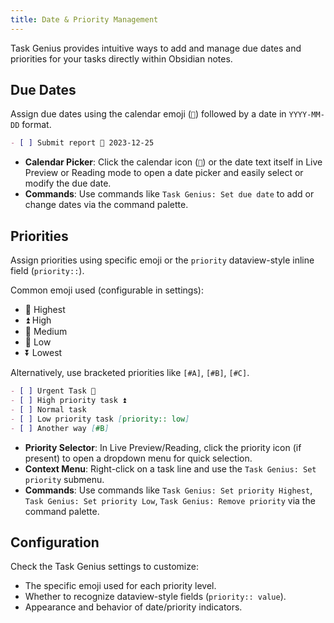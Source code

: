 ```yaml
---
title: Date & Priority Management
---
```


Task Genius provides intuitive ways to add and manage due dates and priorities for your tasks directly within Obsidian notes.

## Due Dates

Assign due dates using the calendar emoji (`📅`) followed by a date in `YYYY-MM-DD` format.

```markdown
- [ ] Submit report 📅 2023-12-25
```

- **Calendar Picker**: Click the calendar icon (`📅`) or the date text itself in Live Preview or Reading mode to open a date picker and easily select or modify the due date.
- **Commands**: Use commands like `Task Genius: Set due date` to add or change dates via the command palette.

## Priorities

Assign priorities using specific emoji or the `priority` dataview-style inline field (`priority::`).

Common emoji used (configurable in settings):

- 🔺 Highest
- ⏫ High
- 🔼 Medium
- 🔽 Low
- ⏬ Lowest

Alternatively, use bracketed priorities like `[#A]`, `[#B]`, `[#C]`.

```markdown
- [ ] Urgent Task 🔺
- [ ] High priority task ⏫
- [ ] Normal task
- [ ] Low priority task [priority:: low]
- [ ] Another way [#B]
```

- **Priority Selector**: In Live Preview/Reading, click the priority icon (if present) to open a dropdown menu for quick selection.
- **Context Menu**: Right-click on a task line and use the `Task Genius: Set priority` submenu.
- **Commands**: Use commands like `Task Genius: Set priority Highest`, `Task Genius: Set priority Low`, `Task Genius: Remove priority` via the command palette.

## Configuration

Check the Task Genius settings to customize:

- The specific emoji used for each priority level.
- Whether to recognize dataview-style fields (`priority:: value`).
- Appearance and behavior of date/priority indicators.
